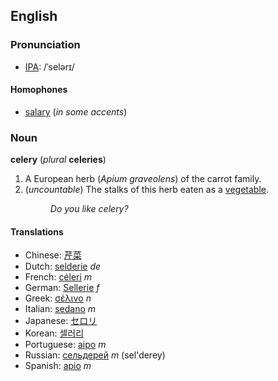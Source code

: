 ==English==

===Pronunciation===
*[[w:IPA|IPA]]: /ˈselərɪ/

====Homophones====
*[[salary]] (''in some accents'')

===Noun===
'''celery''' (''plural'' '''celeries''')

# A European herb (''Apium graveolens'') of the carrot family.
# (''uncountable'') The stalks of this herb eaten as a [[vegetable]].
#:''Do you like celery?''

====Translations====
*Chinese: [[芹菜]]
*Dutch: [[selderie]] ''de''
*French: [[céleri]] ''m''
*German: [[Sellerie]] ''f''
*Greek: [[σέλινο]] ''n''
*Italian: [[sedano]] ''m''
*Japanese: [[セロリ]]
*Korean: [[셀러리]]
*Portuguese: [[aipo]] ''m''
*Russian: [[сельдерей]] ''m'' (sel'derey)
*Spanish: [[apio]] ''m''